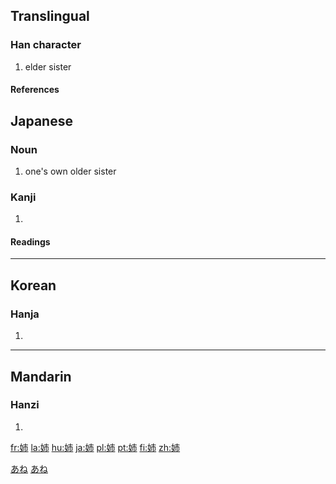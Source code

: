 {{see|姊}}

==Translingual==
===Han character===
{{Han char|rn=38|rad=女|as=05|sn=8|four=|canj=女十月 (VJB), 女卜中月 (VYLB)}}
# elder sister
====References====
{{Han ref|kx=0258.140|dkj=06165|dj=0523.210|hdz=21029.160|uh=59C9|ud=22985}}

==Japanese==
===Noun===
[[Category:1000_Japanese_basic_words|あね]]
{{ja-noun|k|hira=あね|rom=ane}}
# one's own older sister
[[Category:ja:Family|あね]]
===Kanji===
{{ja-kanji|grade=|rs=女05}}
# {{defn|Japanese}} 
====Readings====
{{ja-readings|on=[[し]] ([[shi]])|kun=[[あね]] ([[ane]])}}
----
==Korean==
===Hanja===
{{ko-hanja|hangeul=자|rv=ja|mr=cha}}
# {{defn|Korean}}
----
==Mandarin==
===Hanzi===
{{cmn-hanzi|pin=[[zǐ]] (zi3)|wg=tzu<sup>3</sup>}}
# {{defn|Mandarin}}


[[fr:姉]]
[[la:姉]]
[[hu:姉]]
[[ja:姉]]
[[pl:姉]]
[[pt:姉]]
[[fi:姉]]
[[zh:姉]]
